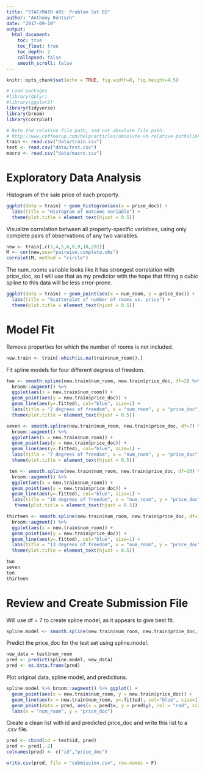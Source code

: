 ```yaml
---
title: "STAT/MATH 495: Problem Set 02"
author: "Anthony Rentsch"
date: "2017-09-19"
output:
  html_document:
    toc: true
    toc_float: true
    toc_depth: 2
    collapsed: false
    smooth_scroll: false
---
```


```r
knitr::opts_chunk$set(echo = TRUE, fig.width=8, fig.height=4.5)

# Load packages
#library(dplyr)
#library(ggplot2)
library(tidyverse)
library(broom)
library(corrplot)

# Note the relative file path, and not absolute file path:
# http://www.coffeecup.com/help/articles/absolute-vs-relative-pathslinks/
train <- read.csv("data/train.csv")
test <- read.csv("data/test.csv")
macro <- read.csv("data/macro.csv")
```


# Exploratory Data Analysis

Histogram of the sale price of each property.
```r
ggplot(data = train) + geom_histogram(aes(x = price_doc)) + 
  labs(title = "Histogram of outcome variable") +
  theme(plot.title = element_text(hjust = 0.5))
```

Visualize correlation between all property-specific variables, using only complete pairs of observations of any two variables.
```r
new <- train[,c(3,4,5,6,8,9,10,292)]
M <- cor(new,use="pairwise.complete.obs")
corrplot(M, method = "circle")
```

The num_rooms variable looks like it has strongest correlation with price_doc, so I will use that as my predictor with the hope that fitting a cubic spline to this data will be less error-prone.

```r
ggplot(data = train) + geom_point(aes(x = num_room, y = price_doc)) + 
  labs(title = "Scatterplot of number of rooms vs. price") +
  theme(plot.title = element_text(hjust = 0.5))
```

# Model Fit

Remove properties for which the number of rooms is not included.
```r
new.train <- train[-which(is.na(train$num_room)),]
```

Fit spline models for four different degress of freedom.
```r
two <- smooth.spline(new.train$num_room, new.train$price_doc, df=2) %>%
  broom::augment() %>% 
  ggplot(aes(x = new.train$num_room)) +
  geom_point(aes(y = new.train$price_doc)) +
  geom_line(aes(y=.fitted), col="blue", size=1) +
  labs(title = "2 degrees of freedom", x = "num_room", y = "price_doc") +
  theme(plot.title = element_text(hjust = 0.5))

seven <- smooth.spline(new.train$num_room, new.train$price_doc, df=7) %>%
  broom::augment() %>% 
  ggplot(aes(x = new.train$num_room)) +
  geom_point(aes(y = new.train$price_doc)) +
  geom_line(aes(y=.fitted), col="blue", size=1) +
  labs(title = "7 degrees of freedom", x = "num_room", y = "price_doc") +
  theme(plot.title = element_text(hjust = 0.5))

 ten <- smooth.spline(new.train$num_room, new.train$price_doc, df=10) %>%
  broom::augment() %>% 
  ggplot(aes(x = new.train$num_room)) +
  geom_point(aes(y = new.train$price_doc)) +
  geom_line(aes(y=.fitted), col="blue", size=1) +
  labs(title = "10 degrees of freedom", x = "num_room", y = "price_doc") +
   theme(plot.title = element_text(hjust = 0.5))

thirteen <- smooth.spline(new.train$num_room, new.train$price_doc, df=13) %>%
  broom::augment() %>% 
  ggplot(aes(x = new.train$num_room)) +
  geom_point(aes(y = new.train$price_doc)) +
  geom_line(aes(y=.fitted), col="blue", size=1) +
  labs(title = "13 degrees of freedom", x = "num_room", y = "price_doc") +
  theme(plot.title = element_text(hjust = 0.5))

two
seven
ten
thirteen
```

# Review and Create Submission File

Will use df = 7 to create spline model, as it appears to give best fit.
```r
spline.model <- smooth.spline(new.train$num_room, new.train$price_doc, df = 7)
```

Predict the price_doc for the test set using spline.model.
```r
new_data = test$num_room
pred <- predict(spline.model, new_data)
pred <- as.data.frame(pred)
```

Plot original data, spline model, and predictions.
```r
spline.model %>% broom::augment() %>% ggplot() +
  geom_point(aes(x = new.train$num_room, y = new.train$price_doc)) +
  geom_line(aes(x = new.train$num_room, y=.fitted), col="blue", size=1) +
  geom_point(data = pred, aes(x = pred$x, y = pred$y), col = "red", size = 3) +
  labs(x = "num_room", y = "price_doc")
```

Create a clean list with id and predicted price_doc and write this list to a .csv file.
```r
pred <- cbind(id = test$id, pred)
pred <- pred[,-2]
colnames(pred) <- c("id","price_doc")

write.csv(pred, file = "submission.csv", row.names = F)
```

